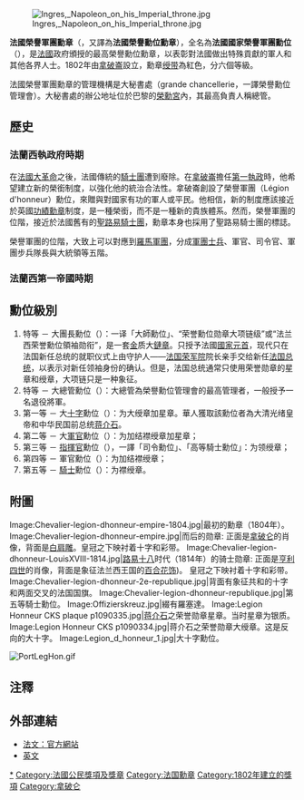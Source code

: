 {{Infobox order
|name        = {{lang|fr|Ordre de la Légion d'honneur}}<br>''榮譽軍團勳章''
|image       = [[File:Offizierskreuz.jpg|File:Offizierskreuz.jpg]]
|caption     = 法國「{{lang|fr|Légion d'honneur}}」官佐勳章
|awarded_by  = {{FRA}}
|type        = 5個等級
|eligibility =
|for         = 於文化或戰爭中有傑出貢獻者
|status      = 1802年開始頒發
|description =
|clasps      =
| motto       = {{lang|fr|Honneur et patrie}}（榮譽與祖國） 
|established = 1802年5月19日
| first_induction = 1804年7月14日
|last_award  =
|total       =
| founder     = [[拿破仑·波拿巴|拿破仑·波拿巴]]
| head_title      = 大團長
| head            = [[埃马纽埃尔·马克龙|埃马纽埃尔·马克龙]]（現任[[法國總統|法國總統]]）
| head2_title     = 大總管
| head2           = Benoît Puga
| head3_title     = 秘書長
| head3           = 
| posthumous  = 
| grades  = {{Plainlist}}
* 大十字級（≤67人）
* 大軍官級（≤314人）
* 指揮官級（≤3,009人）
* 軍官級（≤17,032人）
* 騎士級（≤74,384人）
|individual  =
|higher      =最高等級
|same        =
|lower       = [[法国解放勋章|法国解放勋章]]
|image2      =
|caption2    =
}}[[File:Ingres,_Napoleon_on_his_Imperial_throne.jpg|thumb]]
<!--[[File:Offizierskreuz.jpg|right]]；留意勳章紅絲帶上有一細小隆起玫瑰花形飾物Rosette，騎士級勳章沒有此Rosette]]-->

'''法國榮譽軍團勳章'''（{{lang-fr|'''Légion d'honneur'''}}，又譯為'''法國榮譽勳位勳章'''），全名為'''法國國家榮譽軍團勳位'''（{{lang-fr|Ordre national de la Légion d'honneur}}），是[[法國|法國]]政府頒授的最高榮譽勳位勳章，以表彰對法國做出特殊貢獻的軍人和其他各界人士。1802年由[[拿破崙|拿破崙]]設立，勳章[[绶带|绶带]]為紅色，分六個等級。

法國榮譽軍團勳章的管理機構是大秘書處（grande chancellerie，一譯榮譽勳位管理會）。大秘書處的辦公地址位於巴黎的[[榮勳宮|榮勳宮]]內，其最高負責人稱總管。

==歷史==
===法蘭西執政府時期===
在[[法國大革命|法國大革命]]之後，法國傳統的[[騎士團|騎士團]]遭到廢除。在[[拿破侖一世|拿破崙]]擔任[[第一執政|第一執政]]時，他希望建立新的榮銜制度，以強化他的統治合法性。拿破崙創設了榮譽軍團（Légion d'honneur）勳位，來贈與對國家有功的軍人或平民。他相信，新的制度應該接近於英國[[功績勳章_(英國)|功績勳章]]制度，是一種榮銜，而不是一種新的貴族體系。然而，榮譽軍團的位階，接近於法國舊有的[[圣路易勋章|聖路易騎士團]]，勳章本身也採用了聖路易騎士團的標誌。

榮譽軍團的位階，大致上可以對應到[[羅馬軍團|羅馬軍團]]，分成[[軍團士兵|軍團士兵]]、軍官、司令官、軍團步兵隊長與大統領等五階。

===法蘭西第一帝國時期===

==勳位級別==

#特等 － 大團長勳位（{{lang|fr|Grand Maître}}）：一译「大師勳位」、“荣誉勳位勋章大项链级”或“法兰西荣誉勳位領袖勋衔”，是一套[[金|金]]质大[[项链|鏈章]]。只授予法國[[國家元首|國家元首]]，现代只在法国新任总统的就职仪式上由{{link-en|拿破仑陵墓|Napoleon's tomb}}守护人——[[法国荣军院|法国荣军院]]院长亲手交给新任[[法国总统|法国总统]]，以表示对新任领袖身份的确认。但是，法国总统通常只使用荣誉勋章的星章和绶章，大项链只是一种象征。
#特等 － 大總管勳位（{{lang|fr|Grand chancelier}}）：大總管為榮譽勳位管理會的最高管理者，一般授予一名退役將軍。
# 第一等 － 大[[十字|十字]]勳位（{{lang-fr|Grand-Croix}}）：为大绶章加星章。華人獲取該勳位者為大清光绪皇帝和中华民国前总统[[蒋介石|蒋介石]]。
# 第二等 － 大[[軍官|軍官]]勳位（{{lang|fr|Grand Officier}}）：为加结襟绶章加星章；
# 第三等 － [[指揮官|指揮官]]勳位（{{lang|fr|Commandeur}}），一譯「司令勳位」、「高等騎士勳位」：为领绶章；
# 第四等 － 軍官勳位（{{lang|fr|Officier}}）：为加结襟绶章；
# 第五等 － [[騎士|騎士]]勳位（{{lang|fr|Chevalier}}）：为襟绶章。

== 附圖 ==
<gallery perrow="4">
Image:Chevalier-legion-dhonneur-empire-1804.jpg|最初的勳章（1804年）。
Image:Chevalier-legion-dhonneur-empire.jpg|而后的勋章: 正面是[[拿破仑|拿破仑]]的肖像，背面是[[白肩雕|白肩雕]]。皇冠之下映衬着十字和彩带。
Image:Chevalier-legion-dhonneur-LouisXVIII-1814.jpg|[[路易十八|路易十八]]时代（1814年）的骑士勋章: 正面是[[亨利四世_(法兰西)|亨利四世]]的肖像，背面是象征法兰西王国的[[百合花饰|百合花饰]])。 皇冠之下映衬着十字和彩带。
Image:Chevalier-legion-dhonneur-2e-republique.jpg|背面有象征共和的十字和两面交叉的法国国旗。
Image:Chevalier-legion-dhonneur-republique.jpg|第五等騎士勳位。
Image:Offizierskreuz.jpg|綴有羅塞達。
Image:Legion Honneur CKS plaque p1090335.jpg|[[蒋介石|蒋介石]]之荣誉勋章星章。当时星章为银质。
Image:Legion Honneur CKS p1090334.jpg|蒋介石之荣誉勋章大绶章。这是反向的大十字。
Image:Legion_d_honneur_1.jpg|大十字勳位。
</gallery>

[[File:PortLegHon.gif|thumb]]
{{clear}}

== 注釋 ==
<div class="references-small">
<references />
</div>

== 外部連結 ==
* [https://web.archive.org/web/20110225044652/http://legiondhonneur.fr/ 法文：官方網站]
* [http://www.napoleon.org/en/reading_room/articles/files/legion_honour.asp 英文] {{Wayback|url=http://www.napoleon.org/en/reading_room/articles/files/legion_honour.asp |date=20160324131518 }}

{{法国授勋及嘉奖制度}}
{{Authority control}}

[[Category:法國榮譽軍團勳章持有人|*]]
[[Category:法國公民獎項及獎章|Category:法國公民獎項及獎章]]
[[Category:法国勳章|Category:法国勳章]]
[[Category:1802年建立的獎項|Category:1802年建立的獎項]]
[[Category:拿破仑|Category:拿破仑]]
